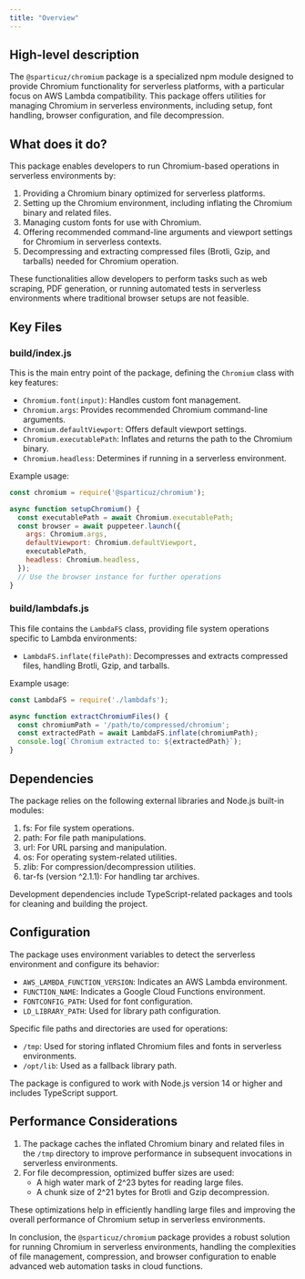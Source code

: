 ```yaml
---
title: "Overview"
---
```


## High-level description
The `@sparticuz/chromium` package is a specialized npm module designed to provide Chromium functionality for serverless platforms, with a particular focus on AWS Lambda compatibility. This package offers utilities for managing Chromium in serverless environments, including setup, font handling, browser configuration, and file decompression.

## What does it do?
This package enables developers to run Chromium-based operations in serverless environments by:

1. Providing a Chromium binary optimized for serverless platforms.
2. Setting up the Chromium environment, including inflating the Chromium binary and related files.
3. Managing custom fonts for use with Chromium.
4. Offering recommended command-line arguments and viewport settings for Chromium in serverless contexts.
5. Decompressing and extracting compressed files (Brotli, Gzip, and tarballs) needed for Chromium operation.

These functionalities allow developers to perform tasks such as web scraping, PDF generation, or running automated tests in serverless environments where traditional browser setups are not feasible.

## Key Files

### build/index.js
This is the main entry point of the package, defining the `Chromium` class with key features:

- `Chromium.font(input)`: Handles custom font management.
- `Chromium.args`: Provides recommended Chromium command-line arguments.
- `Chromium.defaultViewport`: Offers default viewport settings.
- `Chromium.executablePath`: Inflates and returns the path to the Chromium binary.
- `Chromium.headless`: Determines if running in a serverless environment.

Example usage:
```javascript
const chromium = require('@sparticuz/chromium');

async function setupChromium() {
  const executablePath = await Chromium.executablePath;
  const browser = await puppeteer.launch({
    args: Chromium.args,
    defaultViewport: Chromium.defaultViewport,
    executablePath,
    headless: Chromium.headless,
  });
  // Use the browser instance for further operations
}
```

### build/lambdafs.js
This file contains the `LambdaFS` class, providing file system operations specific to Lambda environments:

- `LambdaFS.inflate(filePath)`: Decompresses and extracts compressed files, handling Brotli, Gzip, and tarballs.

Example usage:
```javascript
const LambdaFS = require('./lambdafs');

async function extractChromiumFiles() {
  const chromiumPath = '/path/to/compressed/chromium';
  const extractedPath = await LambdaFS.inflate(chromiumPath);
  console.log(`Chromium extracted to: ${extractedPath}`);
}
```

## Dependencies
The package relies on the following external libraries and Node.js built-in modules:

1. fs: For file system operations.
2. path: For file path manipulations.
3. url: For URL parsing and manipulation.
4. os: For operating system-related utilities.
5. zlib: For compression/decompression utilities.
6. tar-fs (version ^2.1.1): For handling tar archives.

Development dependencies include TypeScript-related packages and tools for cleaning and building the project.

## Configuration
The package uses environment variables to detect the serverless environment and configure its behavior:

- `AWS_LAMBDA_FUNCTION_VERSION`: Indicates an AWS Lambda environment.
- `FUNCTION_NAME`: Indicates a Google Cloud Functions environment.
- `FONTCONFIG_PATH`: Used for font configuration.
- `LD_LIBRARY_PATH`: Used for library path configuration.

Specific file paths and directories are used for operations:

- `/tmp`: Used for storing inflated Chromium files and fonts in serverless environments.
- `/opt/lib`: Used as a fallback library path.

The package is configured to work with Node.js version 14 or higher and includes TypeScript support.

## Performance Considerations
1. The package caches the inflated Chromium binary and related files in the `/tmp` directory to improve performance in subsequent invocations in serverless environments.
2. For file decompression, optimized buffer sizes are used:
   - A high water mark of 2^23 bytes for reading large files.
   - A chunk size of 2^21 bytes for Brotli and Gzip decompression.

These optimizations help in efficiently handling large files and improving the overall performance of Chromium setup in serverless environments.

In conclusion, the `@sparticuz/chromium` package provides a robust solution for running Chromium in serverless environments, handling the complexities of file management, compression, and browser configuration to enable advanced web automation tasks in cloud functions.